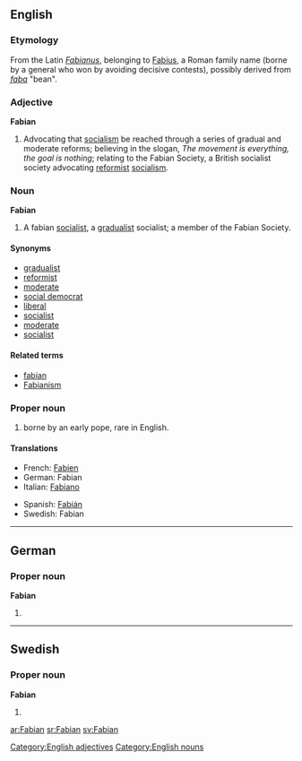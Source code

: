 ==English==

===Etymology===
From the Latin ''[[Fabianus]]'', belonging to [[Fabius]], a Roman family name (borne by a general who won by avoiding decisive contests), possibly derived from ''[[faba]]'' "bean".

===Adjective===
'''Fabian'''

# Advocating that [[socialism]] be reached through a series of gradual and moderate reforms; believing in the slogan, ''The movement is everything, the goal is nothing''; relating to the Fabian Society, a British socialist society advocating [[reformist]] [[socialism]].


===Noun===
'''Fabian'''

# A fabian [[socialist]], a [[gradualist]] socialist; a member of the Fabian Society.


====Synonyms====
*[[gradualist]]
*[[reformist]]
*[[moderate]]
*[[social democrat]]
*[[liberal]]
*[[socialist]]
*[[moderate]]
*[[socialist]]

====Related terms====
*[[fabian]]
*[[Fabianism]]
===Proper noun===
# {{given name|male}} borne by an early pope, rare in English.

====Translations====
{{trans-top|male given name}}
*French: [[Fabien]]
*German: Fabian
*Italian: [[Fabiano]]
{{trans-mid}}
*Spanish: [[Fabián]]
*Swedish: Fabian
{{trans-bottom}}

----

==German==

===Proper noun===
'''Fabian'''
# {{given name|male||de:}}

----

==Swedish==

===Proper noun===
'''Fabian'''
# {{given name|male||sv:}}
[[Category:English adjectives]]
[[Category:English nouns]]

[[ar:Fabian]]
[[sr:Fabian]]
[[sv:Fabian]]